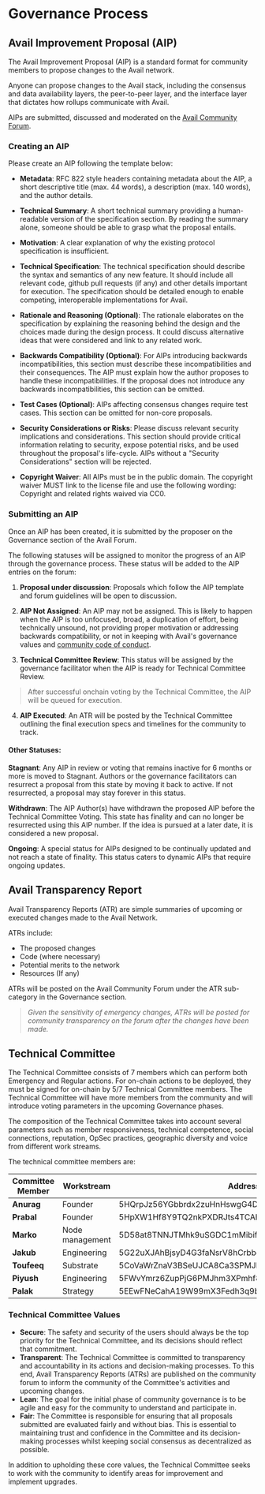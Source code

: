 
# Governance Process

## Avail Improvement Proposal (AIP)

The Avail Improvement Proposal (AIP) is a standard format for community members to propose changes to the Avail network. 

Anyone can propose changes to the Avail stack, including the consensus and data availability layers, the peer-to-peer layer, and the interface layer that dictates how rollups communicate with Avail.

AIPs are submitted, discussed and moderated on the [Avail Community Forum](https://forum.availproject.org/).

### Creating an AIP

Please create an AIP following the template below:

- **Metadata**: RFC 822 style headers containing metadata about the AIP, a short descriptive title (max. 44 words), a description (max. 140 words), and the author details.

- **Technical Summary**: A short technical summary providing a human-readable version of the specification section. By reading the summary alone, someone should be able to grasp what the proposal entails.

- **Motivation**: A clear explanation of why the existing protocol specification is insufficient.

- **Technical Specification**: The technical specification should describe the syntax and semantics of any new feature. It should include all relevant code, github pull requests (if any) and other details important for execution. The specification should be detailed enough to enable competing, interoperable implementations for Avail.

- **Rationale and Reasoning (Optional)**: The rationale elaborates on the specification by explaining the reasoning behind the design and the choices made during the design process. It could discuss alternative ideas that were considered and link to any related work.

- **Backwards Compatibility (Optional)**: For AIPs introducing backwards incompatibilities, this section must describe these incompatibilities and their consequences. The AIP must explain how the author proposes to handle these incompatibilities. If the proposal does not introduce any backwards incompatibilities, this section can be omitted.

- **Test Cases (Optional)**: AIPs affecting consensus changes require test cases. This section can be omitted for non-core proposals.

- **Security Considerations or Risks**: Please discuss relevant security implications and considerations. This section should provide critical information relating to security, expose potential risks, and be used throughout the proposal's life-cycle. AIPs without a "Security Considerations" section will be rejected.

- **Copyright Waiver**: All AIPs must be in the public domain. The copyright waiver MUST link to the license file and use the following wording: Copyright and related rights waived via CC0.

### Submitting an AIP

Once an AIP has been created, it is submitted by the proposer on the Governance section of the Avail Forum. 

The following statuses will be assigned to monitor the progress of an AIP through the governance process. These status will be added to the AIP entries on the forum:

1. **Proposal under discussion**: Proposals which follow the AIP template and forum guidelines will be open to discussion.

2. **AIP Not Assigned**: An AIP may not be assigned. This is likely to happen when the AIP is too unfocused, broad, a duplication of effort, being technically unsound, not providing proper motivation or addressing backwards compatibility, or not in keeping with Avail's governance values and [community code of conduct](https://forum.availproject.org/faq).

3. **Technical Committee Review**: This status will be assigned by the governance facilitator when the AIP is ready for Technical Committee Review.

> After successful onchain voting by the Technical Committee, the AIP will be queued for execution. 

4. **AIP Executed**: An ATR will be posted by the Technical Committee outlining the final execution specs and timelines for the community to track.


#### Other Statuses:

**Stagnant**: Any AIP in review or voting that remains inactive for 6 months or more is moved to Stagnant. Authors or the governance facilitators can resurrect a proposal from this state by moving it back to active. If not resurrected, a proposal may stay forever in this status.

**Withdrawn**: The AIP Author(s) have withdrawn the proposed AIP before the Technical Committee Voting. This state has finality and can no longer be resurrected using this AIP number. If the idea is pursued at a later date, it is considered a new proposal.

**Ongoing**: A special status for AIPs designed to be continually updated and not reach a state of finality. This status caters to dynamic AIPs that require ongoing updates.

## Avail Transparency Report

Avail Transparency Reports (ATR) are simple summaries of upcoming or executed changes made to the Avail Network.

ATRs include:

- The proposed changes
- Code (where necessary)
- Potential merits to the network
- Resources (If any)

ATRs will be posted on the Avail Community Forum under the ATR sub-category in the Governance section. 

> *Given the sensitivity of emergency changes, ATRs will be posted for community transparency on the forum after the changes have been made.*

## Technical Committee

The Technical Committee consists of 7 members which can perform both Emergency and Regular actions. For on-chain actions to be deployed, they must be signed for on-chain by 5/7 Technical Committee members. The Technical Committee will have more members from the community and will introduce voting parameters in the upcoming Governance phases.

The composition of the Technical Committee takes into account several parameters such as member responsiveness, technical competence, social connections, reputation, OpSec practices, geographic diversity and voice from different work streams.

The technical committee members are:

| **Committee Member**     | **Workstream**  | **Address**                                       |
| ------------------------ | --------------- | --------------------------------------------------|
| **Anurag**               | Founder         | 5HQrpJz56YGbbrdx2zuHnHswgG4DtDXHXuRdzcHmwWjV6ZCj  | 
| **Prabal**               | Founder         | 5HpXW1Hf8Y9TQ2nkPXDRJts4TCAhJkSLaSLg3b5PyGSFstce  |
| **Marko**                | Node management | 5D58at8TNNJTMhk9uSGDC1mMibifh8wBtg7ZA7kbXmYKhnVP  |
| **Jakub**                | Engineering     | 5G22uXJAhBjsyD4G3faNsrV8hCrbbeQYwq8v9jXQG5uLzNCc  | 
| **Toufeeq**              | Substrate       | 5CoVaWrZnaV3BSeUJCA8Ca3SPMJDtjT1zPvZkzovkxJU7dkr  |
| **Piyush**               | Engineering     | 5FWvYmrz6ZupPjG6PMJhm3XPmhf8QLUELUbudH8oEtDwfn2n  |
| **Palak**                | Strategy        | 5EEwFNeCahA19W99mX3Fedh3q9b9G6MADZzv1myQi2VW6daq  |

### Technical Committee Values

- **Secure**: The safety and security of the users should always be the top priority for the Technical Committee, and its decisions should reflect that commitment.
- **Transparent**: The Technical Committee is committed to transparency and accountability in its actions and decision-making processes. To this end, Avail Transparency Reports (ATRs) are published on the community forum to inform the community of the Committee's activities and upcoming changes.
- **Lean**: The goal for the initial phase of community governance is to be agile and easy for the community to understand and participate in.
- **Fair**: The Committee is responsible for ensuring that all proposals submitted are evaluated fairly and without bias. This is essential to maintaining trust and confidence in the Committee and its decision-making processes whilst keeping social consensus as decentralized as possible.

In addition to upholding these core values, the Technical Committee seeks to work with the community to identify areas for improvement and implement upgrades.
